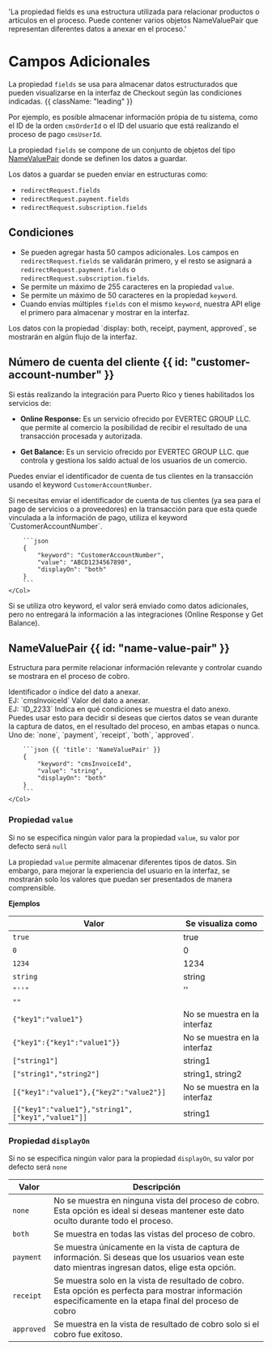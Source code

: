    'La propiedad fields es una estructura utilizada para relacionar productos o artículos en el proceso. Puede contener varios objetos NameValuePair que representan diferentes datos a anexar en el proceso.'

# Campos Adicionales

La propiedad `fields` se usa para almacenar datos estructurados que pueden visualizarse en la interfaz de Checkout según las condiciones indicadas. {{ className: "leading" }}

Por ejemplo, es posible almacenar información própia de tu sistema, como el ID de la orden `cmsOrderId` o el ID del usuario que está realizando el proceso de pago `cmsUserId`.

La propiedad `fields` se compone de un conjunto de objetos del tipo [NameValuePair](#name-value-pair) donde se definen los datos a guardar.

Los datos a guardar se pueden enviar en estructuras como:

- `redirectRequest.fields`
- `redirectRequest.payment.fields`
- `redirectRequest.subscription.fields`

## Condiciones

- Se pueden agregar hasta 50 campos adicionales. Los campos en `redirectRequest.fields` se validarán primero, y el resto se asignará a `redirectRequest.payment.fields` o `redirectRequest.subscription.fields`.
- Se permite un máximo de 255 caracteres en la propiedad `value`.
- Se permite un máximo de 50 caracteres en la propiedad `keyword`.
- Cuando envías múltiples `fields` con el mismo `keyword`, nuestra API elige el primero para almacenar y mostrar en la interfaz.

<Note>
Los datos con la propiedad `display: both, receipt, payment, approved`, se mostrarán en algún flujo de la interfaz.
</Note>

## Número de cuenta del cliente {{ id: "customer-account-number" }}

Si estás realizando la integración para Puerto Rico y tienes habilitados los servicios de:

- **Online Response:** Es un servicio ofrecido por EVERTEC GROUP LLC. que permite al comercio la posibilidad de recibir el resultado de una transacción procesada y autorizada.

- **Get Balance:** Es un servicio ofrecido por EVERTEC GROUP LLC. que controla y gestiona los saldo actual de los usuarios de un comercio.

Puedes enviar el identificador de cuenta de tus clientes en la transacción usando el keyword `CustomerAccountNumber`.

<Row>
    <Col>
        Si necesitas enviar el identificador de cuenta de tus clientes (ya sea para el pago de servicios o a proveedores) en la transacción para que esta quede vinculada a la información de pago, utiliza el keyword `CustomerAccountNumber`.
    </Col>
    <Col sticky>

        ```json
        {
            "keyword": "CustomerAccountNumber",
            "value": "ABCD1234567890",
            "displayOn": "both"
        }
        ```
    </Col>
</Row>

<Note>
    Si se utiliza otro keyword, el valor será enviado como datos adicionales, pero no entregará la información a las integraciones (Online Response y Get Balance).
</Note>

## NameValuePair {{ id: "name-value-pair" }}

Estructura para permite relacionar información relevante y controlar cuando se mostrara en el proceso de cobro.

<Row>
    <Col>
        <Properties>
            <Property name="keyword" type="string" isRequired={true}>
                Identificador o índice del dato a anexar.<br/>
                EJ: `cmsInvoiceId`
            </Property>
            <Property name="value" type="string|object|array|boolean|number" isRequired={false}>
                Valor del dato a anexar.<br/>
                EJ: `ID_2233`
            </Property>
            <Property name="displayOn" type="string" isRequired={false}>
                Indica en qué condiciones se muestra el dato anexo.<br/>
                Puedes usar esto para decidir si deseas que ciertos datos se vean durante la captura de datos, en el resultado del proceso, en ambas etapas o nunca.<br/>
                Uno de: `none`, `payment`, `receipt`, `both`, `approved`.
            </Property>
        </Properties>
    </Col>
    <Col sticky>

        ```json {{ 'title': 'NameValuePair' }}
        {
            "keyword": "cmsInvoiceId",
            "value": "string",
            "displayOn": "both"
        }
        ```
    </Col>
</Row>

### Propiedad `value`

Si no se especifica ningún valor para la propiedad `value`, su valor por defecto será `null`

La propiedad `value` permite almacenar diferentes tipos de datos. Sin embargo, para mejorar la experiencia del usuario en la interfaz, se mostrarán solo los valores que puedan ser presentados de manera comprensible.

**Ejemplos**

| Valor                                             | Se visualiza como            |
|---------------------------------------------------|------------------------------|
| `true`                                            | true                         |
| `0`                                               | 0                            |
| `1234`                                            | 1234                         |
| `string`                                          | string                       |
| `"''"`                                            | ''                           |
| `""`                                              |                              |
| `{"key1":"value1"}`                               | No se muestra en la interfaz |
| `{"key1":{"key1":"value1"}}`                      | No se muestra en la interfaz |
| `["string1"]`                                     | string1                      |
| `["string1","string2"]`                           | string1, string2             |
| `[{"key1":"value1"},{"key2":"value2"}]`           | No se muestra en la interfaz |
| `[{"key1":"value1"},"string1",["key1","value1"]]` | string1                      |


### Propiedad `displayOn`

Si no se especifica ningún valor para la propiedad `displayOn`, su valor por defecto será `none`

| Valor       | Descripción                                                                                                                                                           |
|-------------|-----------------------------------------------------------------------------------------------------------------------------------------------------------------------|
| `none`      | No se muestra en ninguna vista del proceso de cobro. Esta opción es ideal si deseas mantener este dato oculto durante todo el proceso.                                |
| `both`      | Se muestra en todas las vistas del proceso de cobro.                                                                                                                  |
| `payment`   | Se muestra únicamente en la vista de captura de información. Si deseas que los usuarios vean este dato mientras ingresan datos, elige esta opción.                    |
| `receipt`   | Se muestra solo en la vista de resultado de cobro. Esta opción es perfecta para mostrar información específicamente en la etapa final del proceso de cobro            |
| `approved`  | Se muestra en la vista de resultado de cobro solo si el cobro fue exitoso.                                                                                            |

